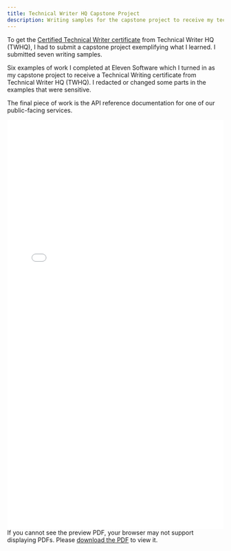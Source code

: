 ```yaml
---
title: Technical Writer HQ Capstone Project
description: Writing samples for the capstone project to receive my technical writing certificate from TWHQ
---
```


To get the [Certified Technical Writer certificate](../../certs/twhq-cert/) from Technical Writer HQ
(TWHQ), I had to submit a capstone project exemplifying what I learned. I submitted seven writing
samples.

Six examples of work I completed at Eleven Software which I turned in as my capstone project to
receive a Technical Writing certificate from Technical Writer HQ (TWHQ). I redacted or changed some
parts in the examples that were sensitive.

The final piece of work is the API reference documentation for one of our public-facing services.

<embed src="/Holden_Hewett_TWHQ_Capstone_Project.pdf#zoom=85" width="100%" height="950px" type="application/pdf">
    If you cannot see the preview PDF, your browser may not support displaying PDFs. Please 
    <a href="/Holden_Hewett_TWHQ_Capstone_Project.pdf">download the PDF</a> to view it.
</embed>